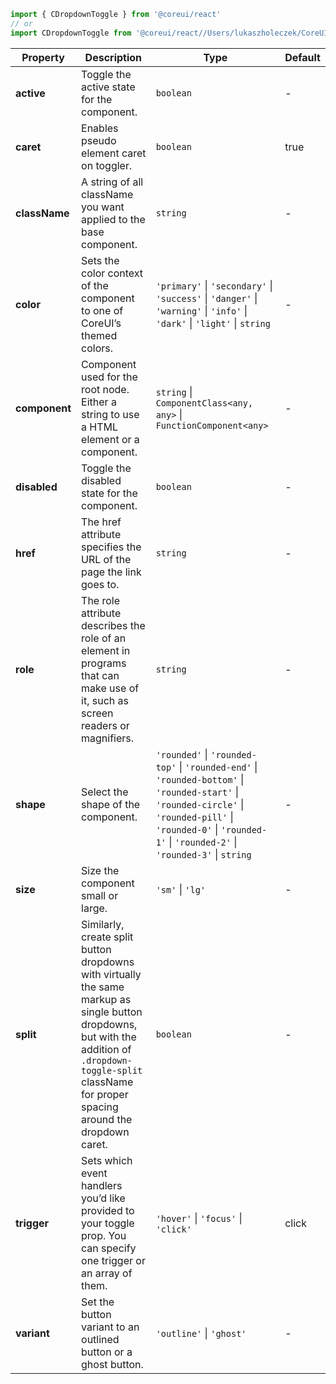 
```jsx
import { CDropdownToggle } from '@coreui/react'
// or
import CDropdownToggle from '@coreui/react//Users/lukaszholeczek/CoreUI/@coreui/react/packages/coreui-react/src/components/dropdown/CDropdownToggle'
```

| Property | Description | Type | Default |
| --- | --- | --- | --- |
| **active** | Toggle the active state for the component. | `boolean` | - |
| **caret** | Enables pseudo element caret on toggler. | `boolean` | true |
| **className** | A string of all className you want applied to the base component. | `string` | - |
| **color** | Sets the color context of the component to one of CoreUI’s themed colors. | `'primary'` \| `'secondary'` \| `'success'` \| `'danger'` \| `'warning'` \| `'info'` \| `'dark'` \| `'light'` \| `string` | - |
| **component** | Component used for the root node. Either a string to use a HTML element or a component. | `string` \| `ComponentClass<any, any>` \| `FunctionComponent<any>` | - |
| **disabled** | Toggle the disabled state for the component. | `boolean` | - |
| **href** | The href attribute specifies the URL of the page the link goes to. | `string` | - |
| **role** | The role attribute describes the role of an element in programs that can make use of it, such as screen readers or magnifiers. | `string` | - |
| **shape** | Select the shape of the component. | `'rounded'` \| `'rounded-top'` \| `'rounded-end'` \| `'rounded-bottom'` \| `'rounded-start'` \| `'rounded-circle'` \| `'rounded-pill'` \| `'rounded-0'` \| `'rounded-1'` \| `'rounded-2'` \| `'rounded-3'` \| `string` | - |
| **size** | Size the component small or large. | `'sm'` \| `'lg'` | - |
| **split** | Similarly, create split button dropdowns with virtually the same markup as single button dropdowns, but with the addition of `.dropdown-toggle-split` className for proper spacing around the dropdown caret. | `boolean` | - |
| **trigger** | Sets which event handlers you’d like provided to your toggle prop. You can specify one trigger or an array of them. | `'hover'` \| `'focus'` \| `'click'` | click |
| **variant** | Set the button variant to an outlined button or a ghost button. | `'outline'` \| `'ghost'` | - |
